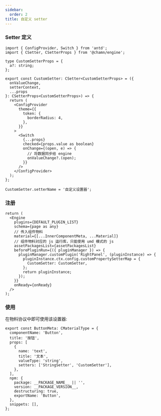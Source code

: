 ```yaml
---
sidebar:
  order: 2
title: 自定义 setter
---
```


### Setter 定义

```tsx
import { ConfigProvider, Switch } from 'antd';
import { CSetter, CSetterProps } from '@chamn/engine';

type CustomSetterProps = {
  a?: string;
};

export const CustomSetter: CSetter<CustomSetterProps> = ({
  onValueChange,
  setterContext,
  ...props
}: CSetterProps<CustomSetterProps>) => {
  return (
    <ConfigProvider
      theme={{
        token: {
          borderRadius: 4,
        },
      }}
    >
      <Switch
        {...props}
        checked={props.value as boolean}
        onChange={(open, e) => {
          // 将数据同步给 engine
          onValueChange?.(open);
        }}
      />
    </ConfigProvider>
  );
};

CustomSetter.setterName = '自定义设置器';
```

### 注册

```tsx
return (
  <Engine
    plugins={DEFAULT_PLUGIN_LIST}
    schema={page as any}
    // 传入组件物料
    material={[...InnerComponentMeta, ...Material]}
    // 组件物料对应的 js 运行库，只能使用 umd 模式的 js
    assetPackagesList={assetPackagesList}
    beforePluginRun={({ pluginManager }) => {
      pluginManager.customPlugin('RightPanel', (pluginInstance) => {
        pluginInstance.ctx.config.customPropertySetterMap = {
          CustomSetter: CustomSetter,
        };
        return pluginInstance;
      });
    }}
    onReady={onReady}
  />
);
```

### 使用

在物料协议中即可使用该设置器:

```tsx
export const ButtonMeta: CMaterialType = {
  componentName: 'Button',
  title: '按钮',
  props: [
    {
      name: 'text',
      title: '文本',
      valueType: 'string',
      setters: ['StringSetter', 'CustomSetter'],
    },
  ],
  npm: {
    package: __PACKAGE_NAME__ || '',
    version: __PACKAGE_VERSION__,
    destructuring: true,
    exportName: 'Button',
  },
  snippets: [],
};
```
